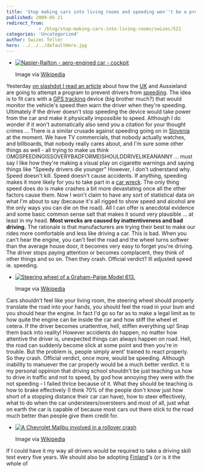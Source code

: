 ```yaml
---
title: 'Stop making cars into living rooms and speeding won''t be a problem!'
published: 2009-05-21
redirect_from: 
            - /blog/stop-making-cars-into-living-rooms/swizec/521
categories: 'Uncategorized'
author: Swizec Teller
hero: ../../../defaultHero.jpg
---
```

- [![Napier-Railton - aero-engined car - cockpit](http://upload.wikimedia.org/wikipedia/en/thumb/5/5a/Napier-Railton_cockpit.jpg/300px-Napier-Railton_cockpit.jpg "Napier-Railton - aero-engined car - cockpit")](http://en.wikipedia.org/wiki/Image:Napier-Railton_cockpit.jpg)

  Image via [Wikipedia](http://en.wikipedia.org/wiki/Image:Napier-Railton_cockpit.jpg)

Yesterday [on slashdot I read an article](http://news.slashdot.org/article.pl?sid=09/05/20/1317218&art_pos=23) about how the [UK](<http://maps.google.com/maps?ll=51.5,-0.116666666667&spn=10.0,10.0&q=51.5,-0.116666666667 (United%20Kingdom)&t=h> "United Kingdom") and Aussieland are going to attempt a program to prevent drivers from [speeding](http://en.wikipedia.org/wiki/Speed_limit "Speed limit"). The idea is to fit cars with a [GPS tracking](http://en.wikipedia.org/wiki/GPS_tracking "GPS tracking") device (big brother much?) that would monitor the vehicle's speed then warn the driver when they're speeding. Ultimately if the driver doesn't stop speeding the device would take power from the car and make it physically impossible to speed. Although I do wonder if it won't automatically also send you a citation for your thought crimes ... There is a similar crusade against speeding going on in [Slovenia](<http://maps.google.com/maps?ll=46.05,14.5&spn=10.0,10.0&q=46.05,14.5 (Slovenia)&t=h> "Slovenia") at the moment. We have TV commercials, that nobody actually watches, and billboards, that nobody really cares about, and I'm sure some other things as well - all trying to make us think OMGSPEEDINGISSOVERYBADFORMEISHOULDDRIVELIKEANANNY ... must say I like how they're making a visual play on cigarette warnings and saying things like "Speedy drivers die younger" However, I don't udnerstand why. Speed doesn't kill. Speed doesn't cause accidents. If anything, speeding makes it more likely for you to take part in a [car wreck](http://en.wikipedia.org/wiki/Car_accident "Car accident"). The only thing speed does do is make crashes a bit more devastating once all the other factors cause them. Now I won't claim to have any sort of statistical data on what I'm about to say (because it's all rigged to show speed and alcohol are the only ways you can die on the road). All I can offer is anecdotal evidence and some basic common sense salt that makes it sound very plausible ... at least in my head. **Most wrecks are caused by inattentiveness and bad driving.** The rationale is that manufacturers are trying their best to make our rides more comfortable and less like driving a car. This is bad. When you can't hear the engine, you can't feel the road and the wheel turns softwer than the average house door, it becomes very easy to forget you're driving. The driver stops paying attention or becomes complacent, they think of other things and so on. Then they crash. Official verdict? Ill adjusted speed ie. speeding.

- [![Steering wheel of a Graham-Paige Model 613.](http://upload.wikimedia.org/wikipedia/commons/thumb/2/20/Graham-Paige_613_Interior.jpg/300px-Graham-Paige_613_Interior.jpg "Steering wheel of a Graham-Paige Model 613.")](http://commons.wikipedia.org/wiki/Image:Graham-Paige_613_Interior.jpg)

  Image via [Wikipedia](http://commons.wikipedia.org/wiki/Image:Graham-Paige_613_Interior.jpg)

Cars shouldn't feel like your living room, the steering wheel should properly translate the road into your hands, you should feel the road in your bum and you should hear the engine. In fact I'd go so far as to make a legal limit as to how quite the engine can be inside the car and how stiff the wheel et cetera. If the driver becomes unattentive, hell, stiffen everything up! Snap them back into reality! However accidents do happen, no matter how attentive the driver is, unexpected things can always happen on road. Hell, the road can suddenly become slick at some point and then you're in trouble. But the problem is, people simply arent' trained to react properly. So they crash. Official verdict, once more, would be speeding. Although inability to manuever the car properly would be a much better verdict. It is my personal oppinion that driving school shouldn't be just teaching us how to drive in traffic and not to speed, by god how annoying they were with the not speeding - I failed thrice because of it. What they should be teaching is how to brake effectively (I think 70% of the people don't know just how short of a stopping distance their car can have), how to steer effectively, what to do when the car understeers/oversteers and most of all, just what on earth the car is capable of because most cars out there stick to the road much better than people give them credit for.

- [![A Chevrolet Malibu involved in a rollover crash](http://upload.wikimedia.org/wikipedia/en/thumb/4/4a/Malibucrash.JPG/300px-Malibucrash.JPG "A Chevrolet Malibu involved in a rollover crash")](http://en.wikipedia.org/wiki/Image:Malibucrash.JPG)

  Image via [Wikipedia](http://en.wikipedia.org/wiki/Image:Malibucrash.JPG)

If I could have it my way all drivers would be required to take a driving skill test every five years. We should also be adopting [Finland](<http://maps.google.com/maps?ll=60.1666666667,24.9333333333&spn=10.0,10.0&q=60.1666666667,24.9333333333 (Finland)&t=h> "Finland")'s (or is it the whole of